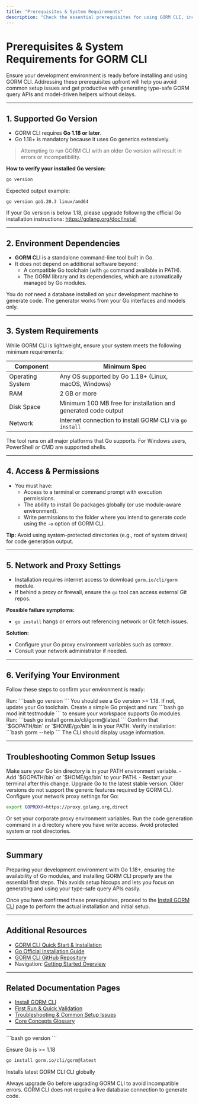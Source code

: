 ```yaml
---
title: "Prerequisites & System Requirements"
description: "Check the essential prerequisites for using GORM CLI, including Go version (1.18+ for generics) and dependencies. Learn how to verify your environment is compatible to avoid setup issues later."
---
```


# Prerequisites & System Requirements for GORM CLI

Ensure your development environment is ready before installing and using GORM CLI. Addressing these prerequisites upfront will help you avoid common setup issues and get productive with generating type-safe GORM query APIs and model-driven helpers without delays.

---

## 1. Supported Go Version

- GORM CLI requires **Go 1.18 or later**.
- Go 1.18+ is mandatory because it uses Go generics extensively.

> Attempting to run GORM CLI with an older Go version will result in errors or incompatibility.

**How to verify your installed Go version:**

```bash
go version
```

Expected output example:

```
go version go1.20.3 linux/amd64
```

If your Go version is below 1.18, please upgrade following the official Go installation instructions: https://golang.org/doc/install

---

## 2. Environment Dependencies

- **GORM CLI** is a standalone command-line tool built in Go.
- It does not depend on additional software beyond:
  - A compatible Go toolchain (with `go` command available in PATH).
  - The GORM library and its dependencies, which are automatically managed by Go modules.

You do *not* need a database installed on your development machine to generate code. The generator works from your Go interfaces and models only.

---

## 3. System Requirements

While GORM CLI is lightweight, ensure your system meets the following minimum requirements:

| Component     | Minimum Spec                    |
|---------------|--------------------------------|
| Operating System | Any OS supported by Go 1.18+ (Linux, macOS, Windows) |
| RAM           | 2 GB or more                   |
| Disk Space    | Minimum 100 MB free for installation and generated code output |
| Network       | Internet connection to install GORM CLI via `go install`            |

The tool runs on all major platforms that Go supports. For Windows users, PowerShell or CMD are supported shells.

---

## 4. Access & Permissions

- You must have:
  - Access to a terminal or command prompt with execution permissions.
  - The ability to install Go packages globally (or use module-aware environment).
  - Write permissions to the folder where you intend to generate code using the `-o` option of GORM CLI.

**Tip:** Avoid using system-protected directories (e.g., root of system drives) for code generation output.

---

## 5. Network and Proxy Settings

- Installation requires internet access to download `gorm.io/cli/gorm` module.
- If behind a proxy or firewall, ensure the `go` tool can access external Git repos.

**Possible failure symptoms:**
- `go install` hangs or errors out referencing network or Git fetch issues.

**Solution:**
- Configure your Go proxy environment variables such as `GOPROXY`.
- Consult your network administrator if needed.

---

## 6. Verifying Your Environment

Follow these steps to confirm your environment is ready:

<Steps>
<Step title="Check Go Installation and Version">
Run:
```bash
go version
```
You should see a Go version >= 1.18.
If not, update your Go toolchain.
</Step>
<Step title="Test Module Support">
Create a simple Go project and run:
```bash
go mod init testmodule
```
to ensure your workspace supports Go modules.
</Step>
<Step title="Install GORM CLI">
Run:
```bash
go install gorm.io/cli/gorm@latest
```
Confirm that `$GOPATH/bin` or `$HOME/go/bin` is in your PATH.
</Step>
<Step title="Run GORM CLI Version Check">
Verify installation:
```bash
gorm --help
```
The CLI should display usage information.
</Step>
</Steps>

---

## Troubleshooting Common Setup Issues

<AccordionGroup title="Common Issues">
<Accordion title="GORM CLI not found after installation">
Make sure your Go bin directory is in your PATH environment variable.
- Add `$GOPATH/bin` or `$HOME/go/bin` to your PATH.
- Restart your terminal after this change.
</Accordion>
<Accordion title="Go version is lower than 1.18">
Upgrade Go to the latest stable version.
Older versions do not support the generic features required by GORM CLI.
</Accordion>
<Accordion title="Network or proxy errors when installing CLI">
Configure your network proxy settings for Go:

```bash
export GOPROXY=https://proxy.golang.org,direct
```

Or set your corporate proxy environment variables.
</Accordion>
<Accordion title="Permission denied when generating code">
Run the code generation command in a directory where you have write access.
Avoid protected system or root directories.
</Accordion>
</AccordionGroup>

---

## Summary

Preparing your development environment with Go 1.18+, ensuring the availability of Go modules, and installing GORM CLI properly are the essential first steps. This avoids setup hiccups and lets you focus on generating and using your type-safe query APIs easily.

Once you have confirmed these prerequisites, proceed to the [Install GORM CLI](/getting-started/setup-introduction/installation) page to perform the actual installation and initial setup.


---

## Additional Resources

- [GORM CLI Quick Start & Installation](https://gorm.io/cli)
- [Go Official Installation Guide](https://golang.org/doc/install)
- [GORM CLI GitHub Repository](https://github.com/go-gorm/cli)
- Navigation: [Getting Started Overview](https://yourdocs.example.com/getting-started/setup-introduction/prerequisites)

---

## Related Documentation Pages

- [Install GORM CLI](/getting-started/setup-introduction/installation)
- [First Run & Quick Validation](/getting-started/setup-introduction/first-run)
- [Troubleshooting & Common Setup Issues](/getting-started/initial-usage/troubleshooting)
- [Core Concepts Glossary](/overview/architecture-and-concepts/core-concepts-glossary)

---

<CardGroup cols={2}>
<Card title="Check Go Version">
```bash
go version
```

Ensure Go is >= 1.18
</Card>
<Card title="Install GORM CLI">
```bash
go install gorm.io/cli/gorm@latest
```

Installs latest GORM CLI CLI globally
</Card>
</CardGroup>

<Tip>
Always upgrade Go before upgrading GORM CLI to avoid incompatible errors.
</Tip>

<Note>
GORM CLI does not require a live database connection to generate code.
</Note>
